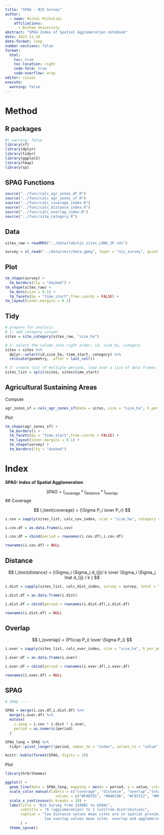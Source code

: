 ```yaml
---
title: "SPAG - NJS Survey"
author:
  - name: Michal Michalski
    affiliations:
      - Durham University
abstract: "SPAG Index of Spatial Agglomeration notebook"
date: 2022-11-16
date-format: long
number-sections: false
format:
  html:
    toc: true
    toc-location: right
    code-fold: true
    code-overflow: wrap
editor: visual
execute: 
  warning: false
---
```


# Method

## R packages

```r
#| warning: false
library(sf)
library(dplyr)
library(tidyr)
library(ggplot2)
library(tmap)
library(sp)

```

## SPAG Functions

```r

source("../func/calc_agr_zones_df.R")
source("../func/calc_agr_zones_sf.R")
source("../func/calc_coverage_index.R")
source("../func/calc_distance_index.R")
source("../func/calc_overlap_index.R")
source("../func/site_category.R")

```

## Data

```r

sites_raw = readRDS("../data/tab/njs_sites_LONG_SF.rds")

survey = st_read("../data/vect/data.gpkg", layer = "njs_survey", quiet = TRUE)

```

## Plot

```r
tm_shape(survey) +
  tm_borders(lty = "dashed") +
tm_shape(sites_raw) +
  tm_dots(size = 0.1) +
  tm_facets(by = "time_start",free.coords = FALSE) +
tm_layout(inner.margins = 0.1)
```

## Tidy

```r

# prepare for analysis
# 1: add category column
sites = site_category(sites_raw, "size_ha")

# 2: select the column into right order: id, size_ha, category
sites = sites %>%
  dplyr::select(id,size_ha, time_start, category) %>%
  relocate(geometry, .after = last_col())

# 3: create list of multiple periods, loop over a list of data frames
sites_list = split(sites, sites$time_start)

```

## Agricultural Sustaining Areas

Compute

```r
agr_zones_sf = calc_agr_zones_sf(data = sites, size = "size_ha", h_per_person = 2)
```

Plot

```r
tm_shape(agr_zones_sf) +
  tm_borders() +
  tm_facets(by = "time_start",free.coords = FALSE) +
  tm_layout(inner.margins = 0.1) +
  tm_shape(survey) +
  tm_borders(lty = "dashed")
```

# Index

**SPAG: Index of Spatial Agglomeration**

$$
SPAG = I_\text{coverage} * I_\text{distance} * I_\text{overlap}
$$ \## Coverage

$$
I_\text{coverage} = {\Sigma P_i \over P_r}
$$

```r

i.cov = sapply(sites_list, calc_cov_index, size = "size_ha", category = "category",h_per_person = 2, total = TRUE)

i.cov.df = as.data.frame(i.cov)

i.cov.df = cbind(period = rownames(i.cov.df),i.cov.df)

rownames(i.cov.df) = NULL

```

## Distance

$$
I_\text{distance} = {\Sigma_i \Sigma_j d_{ij}/ k \over \Sigma_i \Sigma_j \hat d_{ij} / k  }
$$

```r
i.dist = sapply(sites_list, calc_dist_index, survey = survey, total = TRUE)

i.dist.df = as.data.frame(i.dist)

i.dist.df = cbind(period = rownames(i.dist.df),i.dist.df)

rownames(i.dist.df) = NULL
```

## Overlap

$$
I_{overlap} = {P(\cup P_i) \over \Sigma P_i}
$$

```r

i.over = sapply(sites_list, calc_over_index, size = "size_ha", h_per_person = 2, total = TRUE)

i.over.df = as.data.frame(i.over)

i.over.df = cbind(period = rownames(i.over.df),i.over.df)

rownames(i.over.df) = NULL
```

## SPAG

```r
# SPAG ----

SPAG = merge(i.cov.df,i.dist.df) %>% 
  merge(i.over.df) %>% 
  mutate(
    i.spag = i.cov * i.dist * i.over,
    period = as.numeric(period)
  )

SPAG_long = SPAG %>% 
  tidyr::pivot_longer(!period, names_to = "index", values_to = "value")

knitr::kable(format(SPAG, digits = 2))

```

Plot

```r
library(hrbrthemes)

ggplot() +
  geom_line(data = SPAG_long, mapping = aes(x = period, y = value, color = index)) +
  scale_color_manual(labels = c("coverage", "distance", "overlap","total"),
                       values = c("#FAEFD1", "#046C9A", "#C93312", "#000000")) +
  scale_x_continuous(n.breaks = 10) +
  labs(title = "NJS Survey from 3100BC to 650AC",
       subtitle = "0 (agglomeration) to 1 (unifrom distribution)",
       caption = "low distance values mean sites are in spatial proximity, high values equal distribution
                  low overlap values mean sites  overlap and agglomerate, high values reflect uniform distribution "
       ) + 
  theme_ipsum()
```
